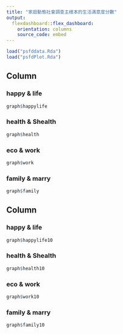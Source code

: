 ```yaml
---
title: "家庭動態社會調查主樣本的生活滿意度分數"
output: 
  flexdashboard::flex_dashboard:
    orientation: columns
    source_code: embed
---
```


```r
load("psfddata.Rda")
load("psfdPlot.Rda")
```

Column {.tabset .tabset-fade}
-------------------------------------

### happy & life
    
```r
graph$happylife
```

### health & Shealth

```r
graph$health
```

### eco & work

```r
graph$work
```

### family & marry

```r
graph$family
```

Column {.tabset .tabset-fade}
-------------------------------------

### happy & life
    
```r
graph$happylife10
```

### health & Shealth

```r
graph$health10
```

### eco & work

```r
graph$work10
```

### family & marry

```r
graph$family10
```
